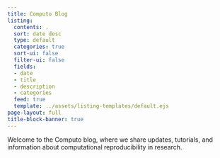 ```yaml
---
title: Computo Blog
listing:
  contents: .
  sort: date desc
  type: default
  categories: true
  sort-ui: false
  filter-ui: false
  fields:
  - date
  - title
  - description
  - categories
  feed: true
  template: ../assets/listing-templates/default.ejs
page-layout: full
title-block-banner: true
---
```


Welcome to the Computo blog, where we share updates, tutorials, and information about computational reproducibility in research.
